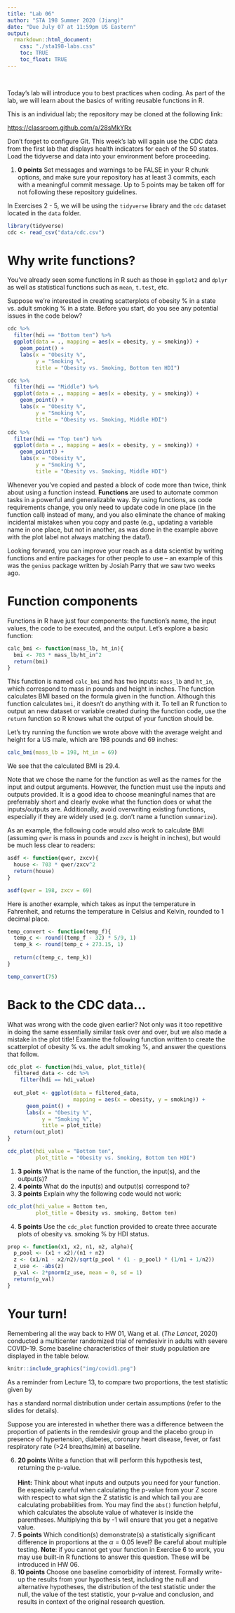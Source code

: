---
title: "Lab 06"
author: "STA 198 Summer 2020 (Jiang)"
date: "Due July 07 at 11:59pm US Eastern"
output:
  rmarkdown::html_document:
    css: "./sta198-labs.css"
    toc: TRUE
    toc_float: TRUE
---
<br>

Today's lab will introduce you to best practices when coding. As part of the lab, we will learn about the basics of writing reusable functions in R.

This is an individual lab; the repository may be cloned at the following link:

[https://classroom.github.com/a/28sMkYRx](https://classroom.github.com/a/28sMkYRx)

Don't forget to configure Git. This week's lab will again use the CDC data from the first lab that displays health indicators for each of the 50 states. Load the tidyverse and data into your environment before proceeding. 

1. **0 points** Set messages and warnings to be FALSE in your R chunk options, and make sure your repository has at least 3 commits, each with a meaningful commit message. Up to 5 points may be taken off for not following these repository guidelines. 

In Exercises 2 - 5, we will be using the `tidyverse` library and the `cdc` dataset located in the `data` folder.

```{r, message = F, warning = F}
library(tidyverse)
cdc <- read_csv("data/cdc.csv")
```

# Why write functions?

You've already seen some functions in R such as those in `ggplot2` and `dplyr` as well as statistical functions such as `mean`, `t.test`, etc. 

Suppose we're interested in creating scatterplots of obesity % in a state vs. adult smoking % in a state. Before you start, do you see any potential issues in the code below?

```{r, eval = F}
cdc %>% 
  filter(hdi == "Bottom ten") %>% 
  ggplot(data = ., mapping = aes(x = obesity, y = smoking)) +
    geom_point() +
    labs(x = "Obesity %",
         y = "Smoking %", 
         title = "Obesity vs. Smoking, Bottom ten HDI")

cdc %>% 
  filter(hdi == "Middle") %>% 
  ggplot(data = ., mapping = aes(x = obesity, y = smoking)) +
    geom_point() +
    labs(x = "Obesity %",
         y = "Smoking %", 
         title = "Obesity vs. Smoking, Middle HDI")

cdc %>% 
  filter(hdi == "Top ten") %>% 
  ggplot(data = ., mapping = aes(x = obesity, y = smoking)) +
    geom_point() +
    labs(x = "Obesity %",
         y = "Smoking %", 
         title = "Obesity vs. Smoking, Middle HDI")
```

Whenever you've copied and pasted a block of code more than twice, think about using a function instead. **Functions** are used to automate common tasks in a powerful and generalizable way. By using functions, as code requirements change, you only need to update code in one place (in the function call) instead of many, and you also eliminate the chance of making incidental mistakes when you copy and paste (e.g., updating a variable name in one place, but not in another, as was done in the example above with the plot label not always matching the data!). 

Looking forward, you can improve your reach as a data scientist by writing functions and entire packages for other people to use -- an example of this was the `genius` package written by Josiah Parry that we saw two weeks ago.

# Function components

Functions in R have just four components: the function's name, the input values, the code to be executed, and the output. Let's explore a basic function:

```{r}
calc_bmi <- function(mass_lb, ht_in){
  bmi <- 703 * mass_lb/ht_in^2
  return(bmi)
}
```

This function is named `calc_bmi` and has two inputs: `mass_lb` and `ht_in`, which correspond to mass in pounds and height in inches. The function calculates BMI based on the formula given in the function. Although this function calculates `bmi`, it doesn't do anything with it. To tell an R function to output an new dataset or variable created during the function code, use the `return` function so R knows what the output of your function should be.

Let's try running the function we wrote above with the average weight and height for a US male, which are 198 pounds and 69 inches:

```{r}
calc_bmi(mass_lb = 198, ht_in = 69)
```

We see that the calculated BMI is 29.4.

Note that we chose the name for the function as well as the names for the input and output arguments. However, the function must use the inputs and outputs provided. It is a good idea to choose meaningful names that are preferrably short and clearly evoke what the function does or what the inputs/outputs are. Additionally, avoid overwriting existing functions, especially if they are widely used (e.g. don't name a function `summarize`). 

As an example, the following code would also work to calculate BMI (assuming `qwer` is mass in pounds and `zxcv` is height in inches), but would be much less clear to readers:

```{r}
asdf <- function(qwer, zxcv){
  house <- 703 * qwer/zxcv^2
  return(house)
}

asdf(qwer = 198, zxcv = 69)
```

Here is another example, which takes as input the temperature in Fahrenheit, and returns the temperature in Celsius and Kelvin, rounded to 1 decimal place.

```{r}
temp_convert <- function(temp_f){
  temp_c <- round((temp_f - 32) * 5/9, 1)
  temp_k <- round(temp_c + 273.15, 1)
  
  return(c(temp_c, temp_k))
}

temp_convert(75)
```

# Back to the CDC data...

What was wrong with the code given earlier? Not only was it too repetitive in doing the same essentially similar task over and over, but we also made a mistake in the plot title! Examine the following function written to create the scatterplot of obesity % vs. the adult smoking %, and answer the questions that follow. 

```{r, eval = F}
cdc_plot <- function(hdi_value, plot_title){
  filtered_data <- cdc %>% 
    filter(hdi == hdi_value)
    
  out_plot <- ggplot(data = filtered_data, 
                     mapping = aes(x = obesity, y = smoking)) +
      geom_point() +
      labs(x = "Obesity %",
           y = "Smoking %", 
           title = plot_title)
  return(out_plot)
}

cdc_plot(hdi_value = "Bottom ten", 
         plot_title = "Obesity vs. Smoking, Bottom ten HDI")
```

1. **3 points** What is the name of the function, the input(s), and the output(s)?
2. **4 points** What do the input(s) and output(s) correspond to?
3. **3 points** Explain why the following code would not work:
```{r, eval = F}
cdc_plot(hdi_value = Bottom ten, 
         plot_title = Obesity vs. smoking, Bottom ten)
```
4. **5 points** Use the `cdc_plot` function provided to create three accurate plots of obesity vs. smoking % by HDI status.

```{r, echo = F, eval = F}
prop <- function(x1, x2, n1, n2, alpha){
  p_pool <- (x1 + x2)/(n1 + n2)
  z <- (x1/n1 - x2/n2)/sqrt(p_pool * (1 - p_pool) * (1/n1 + 1/n2))
  z_use <- -abs(z)
  p_val <- 2*pnorm(z_use, mean = 0, sd = 1)
  return(p_val)
}
```


# Your turn!

Remembering all the way back to HW 01, Wang et al. (*The Lancet*, 2020) conducted a multicenter randomized trial of remdesivir in adults with severe COVID-19. Some baseline characteristics of their study population are displayed in the table below. 

```{r covid1, fig.margin = TRUE, echo = FALSE, out.width = "100%", out.extra='style="background-color: #00539B; padding:2px; display: inline-block;"'}
knitr::include_graphics("img/covid1.png")
```

As a reminder from Lecture 13, to compare two proportions, the test statistic given by
\begin{align*}
Z = \frac{(\hat{p}_1 - \hat{p}_2) - (p_1 - p_2)}{\sqrt{\hat{p}_{pool}(1 - \hat{p}_{pool})\left(\frac{1}{n_1} + \frac{1}{n_2} \right)}}
\end{align*}

has a standard normal distribution under certain assumptions (refer to the slides for details).

Suppose you are interested in whether there was a difference between the proportion of patients in the remdesivir group and the placebo group in presence of hypertension, diabetes, coronary heart disease, fever, or fast respiratory rate (>24 breaths/min) at baseline. 

6. **20 points** Write a function that will perform this hypothesis test, returning the p-value. <br><br>
**Hint:** Think about what inputs and outputs you need for your function. Be especially careful when calculating the p-value from your Z score with respect to what sign the Z statistic is and which tail you are calculating probabilities from. You may find the `abs()` function helpful, which calculates the absolute value of whatever is inside the parentheses. Multiplying this by -1 will ensure that you get a negative value.
7. **5 points** Which condition(s) demonstrate(s) a statistically significant difference in proportions at the $\alpha = 0.05$ level? Be careful about multiple testing. **Note**: if you cannot get your function in Exercise 6 to work, you may use built-in R functions to answer this question. These will be introduced in HW 06.
8. **10 points** Choose one baseline comorbidity of interest. Formally write-up the results from your hypothesis test, including the null and alternative hypotheses, the distribution of the test statistic under the null, the value of the test statistic, your p-value and conclusion, and results in context of the original research question.